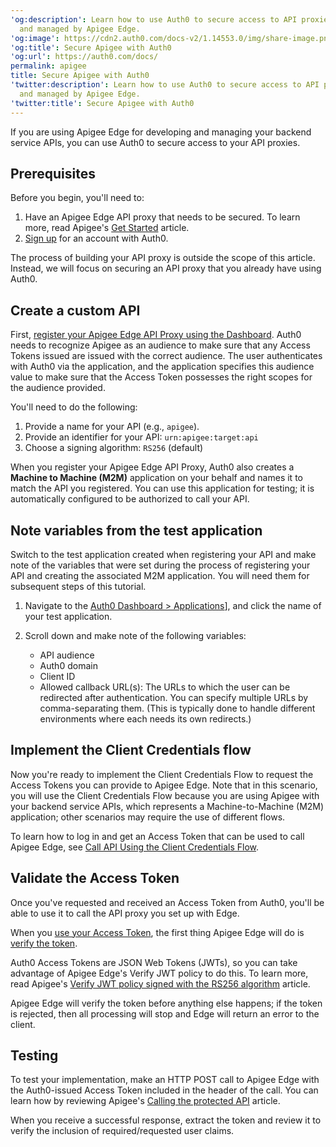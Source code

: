 ---
'og:description': Learn how to use Auth0 to secure access to API proxies developed
  and managed by Apigee Edge.
'og:image': https://cdn2.auth0.com/docs-v2/1.14553.0/img/share-image.png
'og:title': Secure Apigee with Auth0
'og:url': https://auth0.com/docs/
permalink: apigee
title: Secure Apigee with Auth0
'twitter:description': Learn how to use Auth0 to secure access to API proxies developed
  and managed by Apigee Edge.
'twitter:title': Secure Apigee with Auth0
---
If you are using Apigee Edge for developing and managing your backend service APIs, you can use Auth0 to secure access to your API proxies.

## Prerequisites

Before you begin, you'll need to:

1. Have an Apigee Edge API proxy that needs to be secured. To learn more, read Apigee's [Get Started](https://docs.apigee.com/api-platform/get-started/get-started) article.
2. [Sign up](https://auth0.com/signup) for an account with Auth0.

The process of building your API proxy is outside the scope of this article. Instead, we will focus on securing an API proxy that you already have using Auth0.

## Create a custom API

First, [register your Apigee Edge API Proxy using the Dashboard](/docs/get-started/auth0-overview/set-up-apis). Auth0 needs to recognize Apigee as an <Tooltip tip="Audience: Unique identifier of the audience for an issued token. Named aud in a token, its value contains the ID of either an application (Client ID) for an ID Token or an API (API Identifier) for an Access Token." cta="View Glossary" href="/docs/glossary?term=audience">audience</Tooltip> to make sure that any <Tooltip tip="Audience: Unique identifier of the audience for an issued token. Named aud in a token, its value contains the ID of either an application (Client ID) for an ID Token or an API (API Identifier) for an Access Token." cta="View Glossary" href="/docs/glossary?term=Access+Tokens">Access Tokens</Tooltip> issued are issued with the correct audience. The user authenticates with Auth0 via the application, and the application specifies this audience value to make sure that the Access Token possesses the right scopes for the audience provided.

You'll need to do the following:

1. Provide a name for your API (e.g., `apigee`).
2. Provide an identifier for your API: `urn:apigee:target:api`
3. Choose a signing algorithm: `RS256` (default)

When you register your Apigee Edge API Proxy, Auth0 also creates a **Machine to Machine (M2M)** application on your behalf and names it to match the API you registered. You can use this application for testing; it is automatically configured to be authorized to call your API.

## Note variables from the test application

Switch to the test application created when registering your API and make note of the variables that were set during the process of registering your API and creating the associated M2M application. You will need them for subsequent steps of this tutorial.

1. Navigate to the [Auth0 Dashboard > Applications](https://manage.auth0.com/#/applications)], and click the name of your test application.
2. Scroll down and make note of the following variables:

   * API audience
   * Auth0 domain
   * Client ID
   * Allowed callback URL(s): The URLs to which the user can be redirected after authentication. You can specify multiple URLs by comma-separating them. (This is typically done to handle different environments where each needs its own redirects.)

## Implement the Client Credentials flow

Now you're ready to implement the Client Credentials Flow to request the Access Tokens you can provide to Apigee Edge. Note that in this scenario, you will use the Client Credentials Flow because you are using Apigee with your backend service APIs, which represents a Machine-to-Machine (M2M) application; other scenarios may require the use of different flows.

To learn how to log in and get an Access Token that can be used to call Apigee Edge, see [Call API Using the Client Credentials Flow](/docs/get-started/authentication-and-authorization-flow/client-credentials-flow/call-your-api-using-the-client-credentials-flow).

## Validate the Access Token

Once you've requested and received an Access Token from Auth0, you'll be able to use it to call the API proxy you set up with Edge.

When you [use your Access Token](https://docs.apigee.com/api-platform/security/oauth/using-access-tokens.html), the first thing Apigee Edge will do is [verify the token](https://docs.apigee.com/api-platform/security/oauth/using-access-tokens.html#addingaverifyaccesstokenpolicy).

Auth0 Access Tokens are <Tooltip tip="JSON Web Token (JWT): Standard ID Token format (and often Access Token format) used to represent claims securely between two parties." cta="View Glossary" href="/docs/glossary?term=JSON+Web+Tokens">JSON Web Tokens</Tooltip> (JWTs), so you can take advantage of Apigee Edge's Verify JWT policy to do this. To learn more, read Apigee's [Verify JWT policy signed with the RS256 algorithm](https://docs.apigee.com/api-platform/reference/policies/verify-jwt-policy#verify-a-jwt-signed-with-the-rs256-algorithm) article.

Apigee Edge will verify the token before anything else happens; if the token is rejected, then all processing will stop and Edge will return an error to the client.

## Testing

To test your implementation, make an HTTP POST call to Apigee Edge with the Auth0-issued Access Token included in the header of the call. You can learn how by reviewing Apigee's [Calling the protected API](https://docs.apigee.com/api-platform/security/oauth/oauth-20-client-credentials-grant-type.html#callingtheprotectedapi) article.

When you receive a successful response, extract the token and review it to verify the inclusion of required/requested user claims.